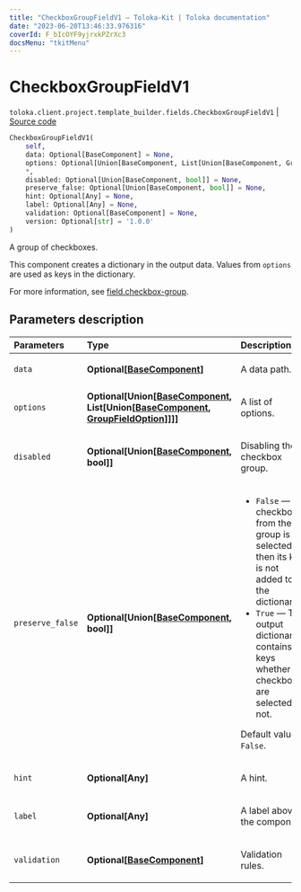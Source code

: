 ```yaml
---
title: "CheckboxGroupFieldV1 — Toloka-Kit | Toloka documentation"
date: "2023-06-20T13:46:33.976316"
coverId: F_bIcOYF9yjrxkPZrXc3
docsMenu: "tkitMenu"
---
```


# CheckboxGroupFieldV1

`toloka.client.project.template_builder.fields.CheckboxGroupFieldV1` | [Source code](https://github.com/Toloka/toloka-kit/blob/v1.2.0/src/client/project/template_builder/fields.py#L161)

```python
CheckboxGroupFieldV1(
    self,
    data: Optional[BaseComponent] = None,
    options: Optional[Union[BaseComponent, List[Union[BaseComponent, GroupFieldOption]]]] = None,
    *,
    disabled: Optional[Union[BaseComponent, bool]] = None,
    preserve_false: Optional[Union[BaseComponent, bool]] = None,
    hint: Optional[Any] = None,
    label: Optional[Any] = None,
    validation: Optional[BaseComponent] = None,
    version: Optional[str] = '1.0.0'
)
```

A group of checkboxes.

This component creates a dictionary in the output data. Values from `options` are used as keys in the dictionary.

For more information, see [field.checkbox-group](/docs/template-builder/reference/field.checkbox-group).

## Parameters description

| Parameters | Type | Description |
| :----------| :----| :-----------|
`data`|**Optional\[[BaseComponent](/docs/toloka-kit/reference/toloka.client.project.template_builder.base.BaseComponent)\]**|<p>A data path.</p>
`options`|**Optional\[Union\[[BaseComponent](/docs/toloka-kit/reference/toloka.client.project.template_builder.base.BaseComponent), List\[Union\[[BaseComponent](/docs/toloka-kit/reference/toloka.client.project.template_builder.base.BaseComponent), [GroupFieldOption](/docs/toloka-kit/reference/toloka.client.project.template_builder.fields.GroupFieldOption)\]\]\]\]**|<p>A list of options.</p>
`disabled`|**Optional\[Union\[[BaseComponent](/docs/toloka-kit/reference/toloka.client.project.template_builder.base.BaseComponent), bool\]\]**|<p>Disabling the checkbox group.</p>
`preserve_false`|**Optional\[Union\[[BaseComponent](/docs/toloka-kit/reference/toloka.client.project.template_builder.base.BaseComponent), bool\]\]**|<ul> <li>`False` — If a checkbox from the group is not selected then its key is not added to the dictionary.</li> <li>`True` — The output dictionary contains all keys whether checkboxes are selected or not.</li> </ul> <p>Default value: `False`.</p>
`hint`|**Optional\[Any\]**|<p>A hint.</p>
`label`|**Optional\[Any\]**|<p>A label above the component.</p>
`validation`|**Optional\[[BaseComponent](/docs/toloka-kit/reference/toloka.client.project.template_builder.base.BaseComponent)\]**|<p>Validation rules.</p>
